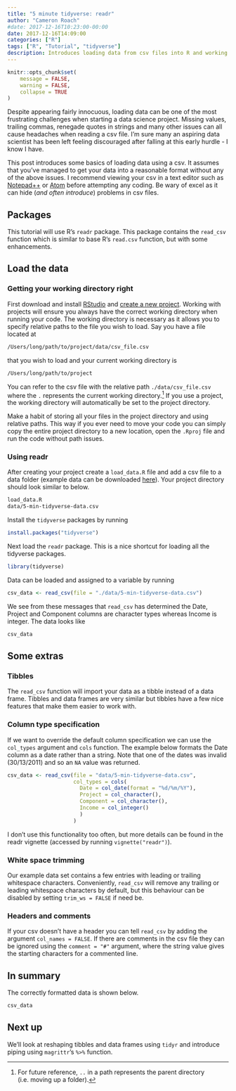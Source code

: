 ```yaml
---
title: "5 minute tidyverse: readr"
author: "Cameron Roach"
#date: 2017-12-16T10:23:00-00:00
date: 2017-12-16T14:09:00
categories: ["R"]
tags: ["R", "Tutorial", "tidyverse"]
description: Introduces loading data from csv files into R and working with RStudio projects.
---
```


```r
knitr::opts_chunk$set(
	message = FALSE,
	warning = FALSE,
	collapse = TRUE
)
```


Despite appearing fairly innocuous, loading data can be one of the most frustrating challenges when starting a data science project. Missing values, trailing commas, renegade quotes in strings and many other issues can all cause headaches when reading a csv file. I'm sure many an aspiring data scientist has been left feeling discouraged after falling at this early hurdle - I know I have.

This post introduces some basics of loading data using a csv. It assumes that you've managed to get your data into a reasonable format without any of the above issues. I recommend viewing your csv in a text editor such as [Notepad++](https://notepad-plus-plus.org/) or [Atom](https://atom.io/) before attempting any coding. Be wary of excel as it can hide (_and often introduce_) problems in csv files.

## Packages

This tutorial will use R's `readr` package. This package contains the `read_csv` function which is similar to base R's `read.csv` function, but with some enhancements.

## Load the data

### Getting your working directory right

First download and install [RStudio](https://www.rstudio.com/products/rstudio/) and [create a new project](https://support.rstudio.com/hc/en-us/articles/200526207-Using-Projects). Working with projects will ensure you always have the correct working directory when running your code. The working directory is necessary as it allows you to specify relative paths to the file you wish to load. Say you have a file located at

```bash
/Users/long/path/to/project/data/csv_file.csv
```

that you wish to load and your current working directory is

```bash
/Users/long/path/to/project
```

You can refer to the csv file with the relative path `./data/csv_file.csv` where the `.` represents the current working directory.^[For future reference, `..` in a path represents the parent directory (i.e. moving up a folder).] If you use a project, the working directory will automatically be set to the project directory.

<!-- A few guidelines to avoid problems: -->

<!-- 1. Use RStudio. -->
<!-- 2. Work with projects in RStudio. -->
<!-- 3. Save all your R scripts and data in the project directory. -->
<!-- 4. Use relative paths to refer to files. -->

Make a habit of storing all your files in the project directory and using relative paths. This way if you ever need to move your code you can simply copy the entire project directory to a new location, open the `.Rproj` file and run the code without path issues.

<!-- You can also easily switch projects in RStudio using the project dropdown menu and the working directory will automatically be updated. -->

### Using readr

After creating your project create a `load_data.R` file and add a csv file to a data folder (example data can be downloaded [here](https://raw.githubusercontent.com/camroach87/blog-build/master/content/post/data/5-min-tidyverse-data.csv)). Your project directory should look similar to below.

```bash
load_data.R
data/5-min-tidyverse-data.csv
```

Install the `tidyverse` packages by running

```r
install.packages("tidyverse")
```

Next load the `readr` package. This is a nice shortcut for loading all the tidyverse packages.

```r
library(tidyverse)
```

Data can be loaded and assigned to a variable by running

```r
csv_data <- read_csv(file = "./data/5-min-tidyverse-data.csv")
```

We see from these messages that `read_csv` has determined the Date, Project and Component columns are character types whereas Income is integer. The data looks like

```r
csv_data
```

<!-- One nice thing about `read_csv` compared to `read.csv` is data is imported as a tibble rather than a data frame. Tibbles and data frames function very similarly. Tibbles have a few nice features such as only showing the top few rows which is handy if you are dealing with a lot of data. Another nice touch is character columns are imported as strings rather than factors by default. Factors can be useful, but they can be fiddly to deal with especially for newcomers to R. -->

## Some extras

### Tibbles

The `read_csv` function will import your data as a tibble instead of a data frame. Tibbles and data frames are very similar but tibbles have a few nice features that make them easier to work with.

### Column type specification

If we want to override the default column specification we can use the `col_types` argument and `cols` function. The example below formats the Date column as a date rather than a string. Note that one of the dates was invalid (30/13/2011) and so an `NA` value was returned.

```r
csv_data <- read_csv(file = "data/5-min-tidyverse-data.csv",
                     col_types = cols(
                       Date = col_date(format = "%d/%m/%Y"),
                       Project = col_character(),
                       Component = col_character(),
                       Income = col_integer()
                       )
                     )
```

I don't use this functionality too often, but more details can be found in the readr vignette (accessed by running `vignette("readr")`).

### White space trimming

Our example data set contains a few entries with leading or trailing whitespace characters. Conveniently, `read_csv` will remove any trailing or leading whitespace characters by default, but this behaviour can be disabled by setting `trim_ws = FALSE` if need be.

### Headers and comments

If your csv doesn't have a header you can tell `read_csv` by adding the argument `col_names = FALSE`. If there are comments in the csv file they can be ignored using the `comment = "#"` argument, where the string value gives the starting characters for a commented line.

## In summary

The correctly formatted data is shown below.

```r
csv_data
```

## Next up

We'll look at reshaping tibbles and data frames using `tidyr` and introduce piping using `magrittr`'s `%>%` function.